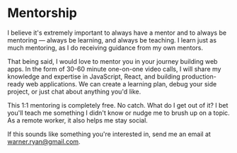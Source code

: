 # Mentorship

I believe it's extremely important to always have a mentor and to always be mentoring — always be learning, and always be teaching. I learn just as much mentoring, as I do receiving guidance from my own mentors.

That being said, I would love to mentor you in your journey building web apps. In the form of 30-60 minute one-on-one video calls, I will share my knowledge and expertise in JavaScript, React, and building production-ready web applications. We can create a learning plan, debug your side project, or just chat about anything you'd like.

This 1:1 mentoring is completely free. No catch. What do I get out of it? I bet you'll teach me something I didn't know or nudge me to brush up on a topic. As a remote worker, it also helps me stay social.

If this sounds like something you're interested in, send me an email at [warner.ryan@gmail.com](mailto:warner.ryan@gmail.com?subject=Hey!%20I'm%20interested%20in%20mentorship.).
